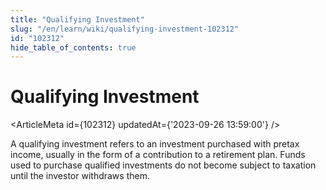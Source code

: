 ```yaml
---
title: "Qualifying Investment"
slug: "/en/learn/wiki/qualifying-investment-102312"
id: "102312"
hide_table_of_contents: true
---
```



# Qualifying Investment

<ArticleMeta id={102312} updatedAt={'2023-09-26 13:59:00'} />
<div className='border-solid border-b border-t-0 my-4 border-[var(--ifm-color-gray-300)]' />

A qualifying investment refers to an investment purchased with pretax income, usually in the form of a contribution to a retirement plan. Funds used to purchase qualified investments do not become subject to taxation until the investor withdraws them.
